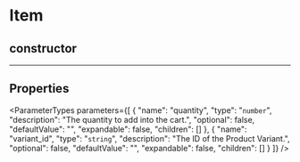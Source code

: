 
# Item

## constructor

___

## Properties

<ParameterTypes parameters={[
  {
    "name": "quantity",
    "type": "`number`",
    "description": "The quantity to add into the cart.",
    "optional": false,
    "defaultValue": "",
    "expandable": false,
    "children": []
  },
  {
    "name": "variant_id",
    "type": "`string`",
    "description": "The ID of the Product Variant.",
    "optional": false,
    "defaultValue": "",
    "expandable": false,
    "children": []
  }
]} />

